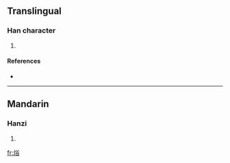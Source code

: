 ==Translingual==

===Han character===
{{Han char|rn=86|rad=火|as=07|sn=11|four=9886<sub>8</sub>|canj=火金人口 (FCOR)}}

# {{defn|Han|sort=火07}}

====References====
* {{Han ref|kx=0672.090|dkj=19064|hdz=32205.050|uh=7100|ud=28928|bh=D656|bd=54870}}

----

==Mandarin==

===Hanzi===
{{cmn-hanzi|pin=[[hú]] ([[hu2]])|wg=hu<sup>2</sup>}}

# {{defn|Mandarin|sort=火07}}

[[fr:焀]]